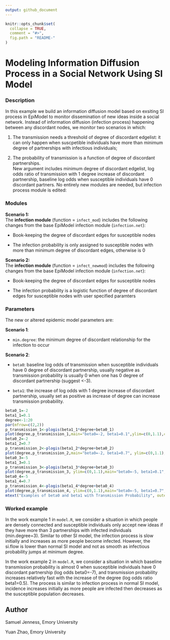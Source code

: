 ```yaml
---
output: github_document
---
```


```r
knitr::opts_chunk$set(
  collapse = TRUE,
  comment = "#>",
  fig.path = "README-"
)
```

# Modeling Information Diffusion Process in a Social Network Using SI Model

### Description
In this example we build an information diffusion model based on exsiting SI process in EpiModel to monitor dissemination of new ideas inside a social network. Instead of information diffusion (infection process) happening between any discordant nodes, we monitor two scenarios in which:  

(1) The transmission needs a threshold of degree of discordant edgelist: it can only happen when suscpetible individuals have more than minimum degree of partnerships with infectious individuals;  

(2) The probability of transmission is a function of degree of discordant partnerships.  
New argument includes minimum degree of discordant edgelist, log odds ratio of transmission with 1 degree increase of discordant partnership, baseline log odds when susceptible individuals have 0 discordant partners. No entirely new modules are needed, but infection process module is edited: 

### Modules

**Scenario 1:**   
The **infection module** (function = `infect_mod`) includes the following changes from the base EpiModel infection module (`infection.net`):

* Book-keeping the degree of discordant edges for susceptible nodes

* The infection probability is only assigned to susceptible nodes with more than minimum degree of discordant edges, otherwise is 0   

**Scenario 2:**  
The **infection module** (function = `infect_newmod`) includes the following changes from the base EpiModel infection module (`infection.net`):

* Book-keeping the degree of discordant edges for susceptible nodes

* The infection probability is a logistic function of degree of discordant edges for susceptible nodes with user specified paramters

 
### Parameters

The new or altered epidemic model parameters are:

**Scenario 1**:        

* `min.degree`: the minimum degree of discordant relationship for the infection to occur 

**Scenario 2**:

* `beta0`: baseline log odds of transmission when susceptible individuals have 0 degree of discordant partnership, usually negative as transmission probability is usually 0 when one has 0 degree of discordant partnership (suggest <-3).  

* `beta1`: the increase of log odds with 1 degree increase of discordant partnership, usually set as positive as increase of degree can increase transmission probability.

```r
beta0_1=-2
beta1_1=0.1
degree<-1:20
par(mfrow=c(2,2))
p_transmission_1<-plogis(beta1_1*degree+beta0_1)
plot(degree,p_transmission_1,main="beta0=-2, beta1=0.1",ylim=c(0,1.1),cex.main=0.8)
beta0_2=-2
beta1_2=0.7
p_transmission_2<-plogis(beta1_2*degree+beta0_2)
plot(degree,p_transmission_2,main="beta0=-2, beta1=0.7", ylim=c(0,1.1),cex.main=0.8)
beta0_3=-5
beta1_3=0.1
p_transmission_3<-plogis(beta1_3*degree+beta0_3)
plot(degree,p_transmission_3, ylim=c(0,1.1),main="beta0=-5, beta1=0.1",cex.main=0.8)
beta0_4=-5
beta1_4=0.7
p_transmission_4<-plogis(beta1_4*degree+beta0_4)
plot(degree,p_transmission_4, ylim=c(0,1.1),main="beta0=-5, beta1=0.7",cex.main=0.8)
mtext("Examples of beta0 and beta1 with Transmission Probability", outer=TRUE,  cex=1.1, line=-1)
```

### Worked example

In the work example 1 in `model.R`, we consider a situation in which people are densely connected and susceptible individuals only accept new ideas if they have more than 3 partnerships with infected individuals (min.degree=3). Similar to other SI model, the infection process is slow initially and increases as more people become infected. However, the si.flow is lower than normal SI model and not as smooth as infectious probability jumps at minimum degree.

In the work example 2 in `model.R`, we consider a situation in which baseline transmission probability is almost 0 when susceptible individuals have 0 discordant partnership (log odds beta0=-7), and transmission probability increases relatively fast with the increase of the degree (log odds ratio beta1=0.5). The process is similar to infection process in normal SI model, incidence increases initially as more people are infected then decreases as the susceptible population decreases.

## Author

Samuel Jenness, Emory University  

Yuan Zhao, Emory University   

